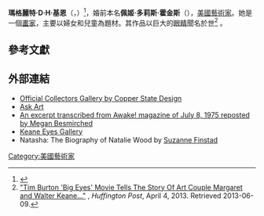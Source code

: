 {{最近逝世|time=2022-06-26}}
{{Infobox person
|name=玛格丽特·基恩
|image=
|birth_name= Peggy Doris Hawkins
|birth_date={{Birth date|1927|9|15}}
|birth_place={{USA-1912}}[[田纳西州|田纳西州]][[纳什维尔|纳什维尔]]
|death_date={{death date and age|2022|6|26|1927|9|15}}
|death_place={{USA}}[[加利福尼亚州|加利福尼亚州]][[纳帕|纳帕]]
|occupation=[[藝術家|藝術家]]
|other_names= Peggy Ulbrich<br/>MDH Keane<br/>Margaret McGuire
|spouse= {{marriage|Frank Richard Ulbrich|1948|1955|end=divorced}}<br/>{{marriage|[[華特·基恩|華特·基恩]]|1955|1965|end=divorced}}<br/>{{marriage|Daniel Francis McGuire|1970}}
|religion= [[耶和華見證人|耶和華見證人]]
|website={{URL|www.keane-eyes.com}}
}}
'''瑪格麗特·D·H·基恩'''（{{lang-en|Margaret D. H. Keane}}，{{bd|1927年|9月15日|2022年|6月26日|catIdx=Keane}}）<ref>{{Cite news|title=Margaret Keane, Painter of Sad-Eyed Waifs, Dies at 94|url=https://www.nytimes.com/2022/06/28/arts/margaret-keane-dead.html|newspaper=The New York Times|date=2022-06-28|accessdate=2022-06-29|issn=0362-4331|language=en-US|first=Robert D.|last=McFadden}}</ref>，婚前本名'''佩姬·多莉斯·霍金斯'''（{{lang|en|Peggy Doris Hawkins}}），[[美國|美國]][[藝術家|藝術家]]。她是一個[[畫家|畫家]]，主要以婦女和兒童為題材。其作品以巨大的[[眼睛|眼睛]]聞名於世<ref name="Huff Big Eyes">[http://www.huffingtonpost.com/2013/04/04/tim-burton-big-eyes-new-movie-margaret-walter-keane-amy-adams-christoph-waltz_n_3013705.html "Tim Burton 'Big Eyes' Movie Tells The Story Of Art Couple Margaret and Walter Keane..."] {{Wayback|url=http://www.huffingtonpost.com/2013/04/04/tim-burton-big-eyes-new-movie-margaret-walter-keane-amy-adams-christoph-waltz_n_3013705.html |date=20170807013607 }}, ''Huffington Post'', April 4, 2013. Retrieved 2013-06-09.</ref> 。

== 參考文獻 ==
{{Reflist}}

== 外部連結 ==
*[http://www.margaretkeane.com/ Official Collectors Gallery by Copper State Design] {{Wayback|url=http://www.margaretkeane.com/ |date=20210211184639 }}
*[http://www.askart.com/AskART/artist.aspx?artist=108337&redir Ask Art] {{Wayback|url=http://www.askart.com/AskART/artist.aspx?artist=108337&redir |date=20150402211339 }}
*[http://besmirched.tripod.com/margaret.html An excerpt transcribed from [[Awake!|Awake!]] magazine of July 8, 1975 reposted by Megan Besmirched] {{Wayback|url=http://besmirched.tripod.com/margaret.html |date=20150215043705 }}
*[http://www.keane-eyes.com/ Keane Eyes Gallery] {{Wayback|url=http://www.keane-eyes.com/ |date=20210406220248 }}
* Natasha: The Biography of Natalie Wood by [[Suzanne_Finstad|Suzanne Finstad]]

{{Authority control}}
[[Category:美國藝術家|Category:美國藝術家]]